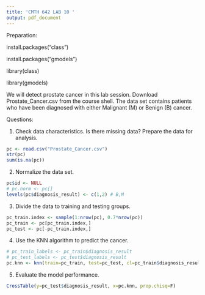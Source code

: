 ```yaml
---
title: 'CMTH 642 LAB 10 '
output: pdf_document
---
```


Preparation: 

install.packages("class")

install.packages("gmodels")

library(class)

library(gmodels)

We will detect prostate cancer in this lab session. Download Prostate_Cancer.csv from the course shell. The data set contains patients who have been diagnosed with either Malignant (M) or Benign (B) cancer.

Questions:

1. Check data characteristics. Is there missing data? Prepare the data for analysis.
```r
pc <- read.csv("Prostate_Cancer.csv")
str(pc)
sum(is.na(pc))

```

2. Normalize the data set.
```r
pc$id <- NULL
# pc.norm <- pc[]
levels(pc$diagnosis_result) <- c(1,2) # B,M
```

3. Divide the data to training and testing groups.
```r
pc_train.index <- sample(1:nrow(pc), 0.7*nrow(pc))
pc_train <- pc[pc_train.index,]
pc_test <- pc[-pc_train.index,]
```

4. Use the KNN algorithm to predict the cancer.
```r
# pc_train_labels <- pc_train$diagnosis_result
# pc_test_labels <- pc_test$diagnosis_result
pc.knn <- knn(train=pc_train, test=pc_test, cl=pc_train$diagnosis_result, k=3)
```

5. Evaluate the model performance.
```r
CrossTable(y=pc_test$diagnosis_result, x=pc.knn, prop.chisq=F)
```

